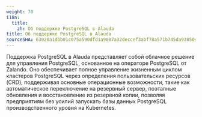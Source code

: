 ```yaml
---
weight: 70
i18n:
  title:
    zh: Об поддержке PostgreSQL в Alauda
title: Об поддержке PostgreSQL в Alauda
sourceSHA: 63020a1dbb01c075a590dfd1a9087a32deccef3abf78a571b745da9385044a16
---
```


Поддержка PostgreSQL в Alauda представляет собой облачное решение для управления PostgreSQL, основанное на операторе PostgreSQL от Zalando. Оно обеспечивает полное управление жизненным циклом кластеров PostgreSQL через определения пользовательских ресурсов (CRD), поддерживая основные операционные возможности, такие как автоматическое переключение на резервный сервер, поэтапные обновления и восстановление из резервной копии, позволяя предприятиям без усилий запускать базы данных PostgreSQL производственного уровня на Kubernetes.

<ExternalSite name="postgresql" href="/intro" />
